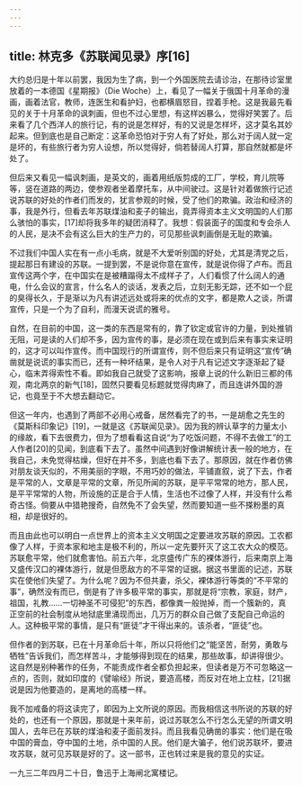 ```yaml
---
---
---
```

title: 林克多《苏联闻见录》序[16]
---




大约总归是十年以前罢，我因为生了病，到一个外国医院去请诊治，在那待诊室里放着的一本德国《星期报》（Die Woche）上，看见了一幅关于俄国十月革命的漫画，画着法官，教师，连医生和看护妇，也都横眉怒目，捏着手枪。这是我最先看见的关于十月革命的讽刺画，但也不过心里想，有这样凶暴么，觉得好笑罢了。后来看了几个西洋人的旅行记，有的说是怎样好，有的又说是怎样坏，这才莫名其妙起来。但到底也是自己断定：这革命恐怕对于穷人有了好处，那么对于阔人就一定是坏的，有些旅行者为穷人设想，所以觉得好，倘若替阔人打算，那自然就都是坏处了。

但后来又看见一幅讽刺画，是英文的，画着用纸版剪成的工厂，学校，育儿院等等，竖在道路的两边，使参观者坐着摩托车，从中间驶过。这是针对着做旅行记述说苏联的好处的作者们而发的，犹言参观的时候，受了他们的欺骗。政治和经济的事，我是外行，但看去年苏联煤油和麦子的输出，竟弄得资本主义文明国的人们那么骇怕的事实，[17]却将我多年的疑团消释了。我想：假装面子的国度和专会杀人的人民，是决不会有这么巨大的生产力的，可见那些讽刺画倒是无耻的欺骗。

不过我们中国人实在有一点小毛病，就是不大爱听别国的好处，尤其是清党之后，提起那日有建设的苏联。一提到罢，不是说你意在宣传，就是说你得了卢布。而且宣传这两个字，在中国实在是被糟蹋得太不成样子了，人们看惯了什么阔人的通电，什么会议的宣言，什么名人的谈话，发表之后，立刻无影无踪，还不如一个屁的臭得长久，于是渐以为凡有讲述远处或将来的优点的文字，都是欺人之谈，所谓宣传，只是一个为了自利，而漫天说谎的雅号。

自然，在目前的中国，这一类的东西是常有的，靠了钦定或官许的力量，到处推销无阻，可是读的人们却不多，因为宣传的事，是必须在现在或到后来有事实来证明的，这才可以叫作宣传。而中国现行的所谓宣传，则不但后来只有证明这“宣传”确凿就是说谎的事实而已，还有一种坏结果，是令人对于凡有记述文字逐渐起了疑心，临末弄得索性不看。即如我自己就受了这影响，报章上说的什么新旧三都的伟观，南北两京的新气[18]，固然只要看见标题就觉得肉麻了，而且连讲外国的游记，也竟至于不大想去翻动它。

但这一年内，也遇到了两部不必用心戒备，居然看完了的书，一是胡愈之先生的《莫斯科印象记》[19]，一就是这《苏联闻见录》。因为我的辨认草字的力量太小的缘故，看下去很费力，但为了想看看这自说“为了吃饭问题，不得不去做工”的工人作者[20]的见闻，到底看下去了。虽然中间遇到好像讲解统计表一般的地方，在我自己，未免觉得枯燥，但好在并不多，到底也看下去了。那原因，就在作者仿佛对朋友谈天似的，不用美丽的字眼，不用巧妙的做法，平铺直叙，说了下去，作者是平常的人，文章是平常的文章，所见所闻的苏联，是平平常常的地方，那人民，是平平常常的人物，所设施的正是合于人情，生活也不过像了人样，并没有什么希奇古怪。倘要从中猎艳搜奇，自然免不了会失望，然而要知道一些不搽粉墨的真相，却是很好的。

而且由此也可以明白一点世界上的资本主义文明国之定要进攻苏联的原因。工农都像了人样，于资本家和地主是极不利的，所以一定先要歼灭了这工农大众的模范。苏联愈平常，他们就愈害怕。前五六年，北京盛传广东的裸体游行，后来南京上海又盛传汉口的裸体游行，就是但愿敌方的不平常的证据。据这书里面的记述，苏联实在使他们失望了。为什么呢？因为不但共妻，杀父，裸体游行等类的“不平常的事”，确然没有而已，倒是有了许多极平常的事实，那就是将“宗教，家庭，财产，祖国，礼教……一切神圣不可侵犯”的东西，都像粪一般抛掉，而一个簇新的，真正空前的社会制度从地狱底里涌现而出，几万万的群众自己做了支配自己命运的人。这种极平常的事情，是只有“匪徒”才干得出来的。该杀者，“匪徒”也。

但作者的到苏联，已在十月革命后十年，所以只将他们之“能坚苦，耐劳，勇敢与牺牲”告诉我们，而怎样苦斗，才能够得到现在的结果，那些故事，却讲得很少。这自然是别种著作的任务，不能责成作者全都负担起来，但读者是万不可忽略这一点的，否则，就如印度的《譬喻经》所说，要造高楼，而反对在地上立柱，[21]据说是因为他要造的，是离地的高楼一样。

我不加戒备的将这读完了，即因为上文所说的原因。而我相信这书所说的苏联的好处的，也还有一个原因，那就是十来年前，说过苏联怎么不行怎么无望的所谓文明国人，去年已在苏联的煤油和麦子面前发抖。而且我看见确凿的事实：他们是在吸中国的膏血，夺中国的土地，杀中国的人民。他们是大骗子，他们说苏联坏，要进攻苏联，就可见苏联是好的了。这一部书，正也转过来是我的意见的实证。

一九三二年四月二十日，鲁迅于上海闸北寓楼记。